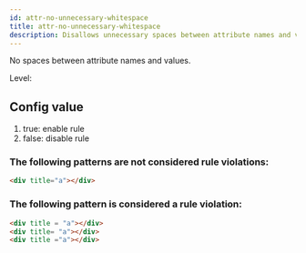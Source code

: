 ```yaml
---
id: attr-no-unnecessary-whitespace
title: attr-no-unnecessary-whitespace
description: Disallows unnecessary spaces between attribute names and values in HTML elements.
---
```



No spaces between attribute names and values.

Level: <Badge text="Error" variant="danger" />

## Config value

1. true: enable rule
2. false: disable rule

### The following patterns are **not** considered rule violations:

```html
<div title="a"></div>
```

### The following pattern is considered a rule violation:

```html
<div title = "a"></div>
<div title= "a"></div>
<div title ="a"></div>
```

